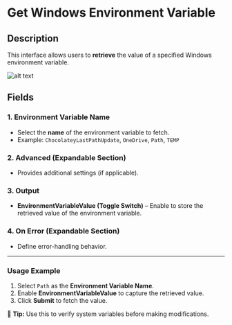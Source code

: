 # **Get Windows Environment Variable**

## Description

This interface allows users to **retrieve** the value of a specified Windows environment variable.

![alt text](../../assets/system/get-windows-environment-variable.png)

## **Fields**

### **1. Environment Variable Name**

- Select the **name** of the environment variable to fetch.
- Example: `ChocolateyLastPathUpdate`, `OneDrive`, `Path`, `TEMP`

### **2. Advanced (Expandable Section)**

- Provides additional settings (if applicable).

### **3. Output**

- **EnvironmentVariableValue (Toggle Switch)** – Enable to store the retrieved value of the environment variable.

### **4. On Error (Expandable Section)**

- Define error-handling behavior.

---

### **Usage Example**

1. Select `Path` as the **Environment Variable Name**.
2. Enable **EnvironmentVariableValue** to capture the retrieved value.
3. Click **Submit** to fetch the value.

🔎 **Tip:** Use this to verify system variables before making modifications.